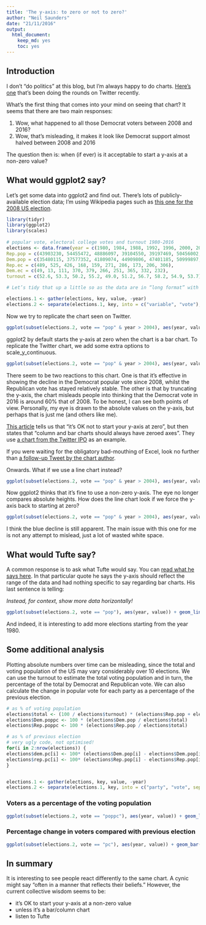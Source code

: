 ```yaml
---
title: 'The y-axis: to zero or not to zero?'
author: "Neil Saunders"
date: "21/11/2016"
output: 
  html_document: 
    keep_md: yes
    toc: yes
---
```


## Introduction
I don’t “do politics” at this blog, but I’m always happy to do charts. [Here’s one](https://twitter.com/yanagiz/status/796382521688727552/photo/1) that’s been doing the rounds on Twitter recently.

What’s the first thing that comes into your mind on seeing that chart? It seems that there are two main responses:

1. Wow, what happened to all those Democrat voters between 2008 and 2016?
1. Wow, that’s misleading, it makes it look like Democrat support almost halved between 2008 and 2016

The question then is: when (if ever) is it acceptable to start a y-axis at a non-zero value?

## What would ggplot2 say?
Let’s get some data into ggplot2 and find out. There’s lots of publicly-available election data; I’m using Wikipedia pages such as [this one for the 2008 US election](https://en.wikipedia.org/wiki/United_States_presidential_election,_2008).

```r
library(tidyr)
library(ggplot2)
library(scales)
 
# popular vote, electoral college votes and turnout 1980-2016
elections <- data.frame(year = c(1980, 1984, 1988, 1992, 1996, 2000, 2004, 2008, 2012, 2016),
Rep.pop = c(43903230, 54455472, 48886097, 39104550, 39197469, 50456002, 62040610, 59948323, 60933504, 61201031),
Dem.pop = c(35480115, 37577352, 41809074, 44909806, 47401185, 50999897, 59028444, 69498516, 65915794, 62523126),
Rep.ec = c(489, 525, 426, 168, 159, 271, 286, 173, 206, 306),
Dem.ec = c(49, 13, 111, 370, 379, 266, 251, 365, 332, 232),
turnout = c(52.6, 53.3, 50.2, 55.2, 49.0, 51.2, 56.7, 58.2, 54.9, 53.7))

# Let’s tidy that up a little so as the data are in “long format” with one variable per column, one value per variable:

elections.1 <- gather(elections, key, value, -year)
elections.2 <- separate(elections.1, key, into = c("variable", "vote"), sep = "\\.")
```

Now we try to replicate the chart seen on Twitter.

```r
ggplot(subset(elections.2, vote == "pop" & year > 2004), aes(year, value)) + geom_bar(aes(fill = variable), stat = "identity", position = "dodge") + scale_x_continuous(breaks = seq(1980, 2016, 4)) + scale_fill_manual(values = c("blue", "red"), labels = c("Democrat", "Republican"), name = "Candidate") + scale_y_continuous(labels = comma) + theme_bw() + labs(title = "US Election Popular vote 2008 - 2016")
```

ggplot2 by default starts the y-axis at zero when the chart is a bar chart. To replicate the Twitter chart, we add some extra options to scale_y_continuous.

```r
ggplot(subset(elections.2, vote == "pop" & year > 2004), aes(year, value)) + geom_bar(aes(fill = variable), stat = "identity", position = "dodge") + scale_x_continuous(breaks = seq(1980, 2016, 4)) + scale_fill_manual(values = c("blue", "red"), labels = c("Democrat", "Republican"), name = "Candidate") + scale_y_continuous(labels = comma, limits = c(52000000, 72000000), oob = rescale_none) + theme_bw() + labs(title = "US Election Popular vote 2008 - 2016")
```

There seem to be two reactions to this chart. One is that it’s effective in showing the decline in the Democrat popular vote since 2008, whilst the Republican vote has stayed relatively stable. The other is that by truncating the y-axis, the chart misleads people into thinking that the Democrat vote in 2016 is around 60% that of 2008. To be honest, I can see both points of view. Personally, my eye is drawn to the absolute values on the y-axis, but perhaps that is just me (and others like me).

[This article](http://qz.com/418083/its-ok-not-to-start-your-y-axis-at-zero/) tells us that “it’s OK not to start your y-axis at zero”, but then states that “column and bar charts should always have zeroed axes”. They use [a chart from the Twitter IPO](http://qz.com/131891/misleading-chart-twitter-twtr-used-in-its-ipo-filing/) as an example.

If you were waiting for the obligatory bad-mouthing of Excel, look no further than [a follow-up Tweet by the chart author](https://twitter.com/yanagiz/status/797064142804963329).

Onwards. What if we use a line chart instead?

```r
ggplot(subset(elections.2, vote == "pop" & year > 2004), aes(year, value)) + geom_line(aes(color = variable)) + geom_point() + scale_x_continuous(breaks = seq(1980, 2016, 4)) + scale_color_manual(values = c("blue", "red"), labels = c("Democrat", "Republican"), name = "Candidate") + scale_y_continuous(labels = comma) + theme_bw() + labs(title = "US Election Popular vote 2008 - 2016")
```

Now ggplot2 thinks that it’s fine to use a non-zero y-axis. The eye no longer compares absolute heights. How does the line chart look if we force the y-axis back to starting at zero?

```r
ggplot(subset(elections.2, vote == "pop" & year > 2004), aes(year, value)) + geom_line(aes(color = variable)) + geom_point() + scale_x_continuous(breaks = seq(1980, 2016, 4)) + scale_color_manual(values = c("blue", "red"), labels = c("Democrat", "Republican"), name = "Candidate") + scale_y_continuous(labels = comma, limits = c(0, 72000000)) + theme_bw() + labs(title = "US Election Popular vote 2008 - 2016")
```

I think the blue decline is still apparent. The main issue with this one for me is not any attempt to mislead, just a lot of wasted white space.

## What would Tufte say?
A common response is to ask what Tufte would say. You can [read what he says here](http://www.edwardtufte.com/bboard/q-and-a-fetch-msg?msg_id=00003q). In that particular quote he says the y-axis should reflect the range of the data and had nothing specific to say regarding bar charts. His last sentence is telling:

_Instead, for context, show more data horizontally!_

```r
ggplot(subset(elections.2, vote == "pop"), aes(year, value)) + geom_line(aes(color = variable)) + geom_point() + scale_x_continuous(breaks = seq(1980, 2016, 4)) + scale_color_manual(values = c("blue", "red"), labels = c("Democrat", "Republican"), name = "Candidate") + scale_y_continuous(labels = comma) + theme_bw() + labs(title = "US Election Popular vote 1980 - 2016")
```

And indeed, it is interesting to add more elections starting from the year 1980.

## Some additional analysis
Plotting absolute numbers over time can be misleading, since the total and voting population of the US may vary considerably over 10 elections. We can use the turnout to estimate the total voting population and in turn, the percentage of the total by Democrat and Republican vote. We can also calculate the change in popular vote for each party as a percentage of the previous election.

```r
# as % of voting population
elections$total <- (100 / elections$turnout) * (elections$Rep.pop + elections$Dem.pop)
elections$Dem.poppc <- 100 * (elections$Dem.pop / elections$total)
elections$Rep.poppc <- 100 * (elections$Rep.pop / elections$total)

# as % of previous election
# very ugly code, not optimised!
for(i in 2:nrow(elections)) {
elections$dem.pc[i] <- 100* (elections$Dem.pop[i] - elections$Dem.pop[i-1]) / elections$Dem.pop[i-1]
elections$rep.pc[i] <- 100* (elections$Rep.pop[i] - elections$Rep.pop[i-1]) / elections$Rep.pop[i-1]
}


elections.1 <- gather(elections, key, value, -year)
elections.2 <- separate(elections.1, key, into = c("party", "vote", sep = "\\."))

```

### Voters as a percentage of the voting population

```r
ggplot(subset(elections.2, vote == "poppc"), aes(year, value)) + geom_line(aes(color = party)) + geom_point() + scale_x_continuous(breaks = seq(1980, 2016, 4)) + scale_color_manual(values = c("blue", "red"), labels = c("Democrat", "Republican"), name = "Candidate") + scale_y_continuous(labels = comma) + theme_bw() + labs(title = "US Election Popular vote 1980 - 2016 as % of voting population")
```

### Percentage change in voters compared with previous election

```r
ggplot(subset(elections.2, vote == "pc"), aes(year, value)) + geom_bar(aes(fill = party), stat = "identity", position = "dodge") + scale_fill_manual(values = c("blue","red"), labels = c("Democrat", "Republican"), name = "Candidate") + theme_bw() + scale_x_continuous(breaks = seq(1984, 2016, 4)) + labs(title = "US Elections 1984-2016 % change in popular vote from previous election")
```

## In summary
It is interesting to see people react differently to the same chart. A cynic might say “often in a manner that reflects their beliefs.” However, the current collective wisdom seems to be:

* it’s OK to start your y-axis at a non-zero value
* unless it’s a bar/column chart
* listen to Tufte